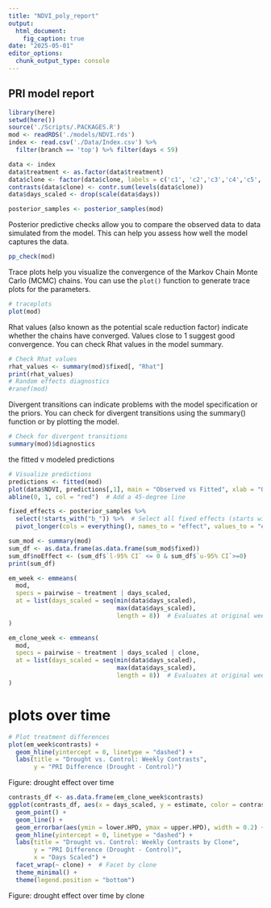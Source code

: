 ---
title: "NDVI_poly_report"
output: 
  html_document: 
    fig_caption: true
date: "2025-05-01"
editor_options: 
  chunk_output_type: console
---
## PRI model report
```{r setup, include=FALSE}
library(here)
setwd(here())
source('./Scripts/.PACKAGES.R')
mod <- readRDS('./models/NDVI.rds')
index <- read.csv('./Data/Index.csv') %>%
  filter(branch == 'top') %>% filter(days < 59)

data <- index
data$treatment <- as.factor(data$treatment)
data$clone <- factor(data$clone, labels = c('c1', 'c2','c3','c4','c5','c6'))
contrasts(data$clone) <- contr.sum(levels(data$clone))
data$days_scaled <- drop(scale(data$days))

posterior_samples <- posterior_samples(mod)

```

Posterior predictive checks allow you to compare the observed data to data simulated from the model. This can help you assess how well the model captures the data.

```{r}
pp_check(mod)
```
Trace plots help you visualize the convergence of the Markov Chain Monte Carlo (MCMC) chains. You can use the `plot()` function to generate trace plots for the parameters.

```{r}
# traceplots 
plot(mod)
```
Rhat values (also known as the potential scale reduction factor) indicate whether the chains have converged. Values close to 1 suggest good convergence. You can check Rhat values in the model summary.
```{r}
# Check Rhat values
rhat_values <- summary(mod)$fixed[, "Rhat"]
print(rhat_values)
# Random effects diagnostics
#ranef(mod)
```
Divergent transitions can indicate problems with the model specification or the priors. You can check for divergent transitions using the summary() function or by plotting the model.
```{r}
# Check for divergent transitions
summary(mod)$diagnostics
```

the fitted v modeled predictions
```{r}
# Visualize predictions
predictions <- fitted(mod)
plot(data$NDVI, predictions[,1], main = "Observed vs Fitted", xlab = "Observed", ylab = "Fitted")
abline(0, 1, col = "red")  # Add a 45-degree line
```

```{r, fixed effects}
fixed_effects <- posterior_samples %>%
  select(!starts_with("b_")) %>%  # Select all fixed effects (starts with "b_")
  pivot_longer(cols = everything(), names_to = "effect", values_to = "estimate") 

sum_mod <- summary(mod)
sum_df <- as.data.frame(as.data.frame(sum_mod$fixed)) 
sum_df$noEffect <- (sum_df$`l-95% CI` <= 0 & sum_df$`u-95% CI`>=0)
print(sum_df)  
```



```{r include=FALSE}
em_week <- emmeans(
  mod, 
  specs = pairwise ~ treatment | days_scaled,
  at = list(days_scaled = seq(min(data$days_scaled), 
                              max(data$days_scaled), 
                              length = 8))  # Evaluates at original weeks
)

em_clone_week <- emmeans(
  mod, 
  specs = pairwise ~ treatment | days_scaled | clone,
  at = list(days_scaled = seq(min(data$days_scaled), 
                              max(data$days_scaled), 
                              length = 8))  # Evaluates at original weeks
)
```









# plots over time 
```{r}
# Plot treatment differences
plot(em_week$contrasts) +
  geom_hline(yintercept = 0, linetype = "dashed") +
  labs(title = "Drought vs. Control: Weekly Contrasts",
       y = "PRI Difference (Drought - Control)")
```
Figure: drought effect over time

```{r}
contrasts_df <- as.data.frame(em_clone_week$contrasts)
ggplot(contrasts_df, aes(x = days_scaled, y = estimate, color = contrast)) +
  geom_point() +
  geom_line() +
  geom_errorbar(aes(ymin = lower.HPD, ymax = upper.HPD), width = 0.2) +
  geom_hline(yintercept = 0, linetype = "dashed") +
  labs(title = "Drought vs. Control: Weekly Contrasts by Clone",
       y = "PRI Difference (Drought - Control)",
       x = "Days Scaled") +
  facet_wrap(~ clone) +  # Facet by clone
  theme_minimal() +
  theme(legend.position = "bottom")
```
Figure: drought effect over time by clone

